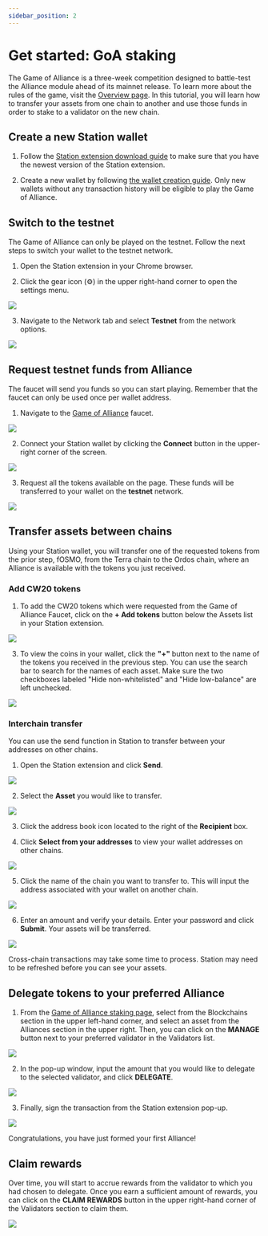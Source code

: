 ```yaml
---
sidebar_position: 2
---
```



# Get started: GoA staking

The Game of Alliance is a three-week competition designed to battle-test the Alliance module ahead of its mainnet release. To learn more about the rules of the game, visit the [Overview page](./overview.mdx). In this tutorial, you will learn how to transfer your assets from one chain to another and use those funds in order to stake to a validator on the new chain.

## Create a new Station wallet

1. Follow the [Station extension download guide](https://docs.terra.money/learn/station/download/station-extension) to make sure that you have the newest version of the Station extension. 

2. Create a new wallet by following [the wallet creation guide](https://docs.terra.money/learn/station/download/station-extension#create-a-wallet). Only new wallets without any transaction history will be eligible to play the Game of Alliance. 

## Switch to the testnet

The Game of Alliance can only be played on the testnet. Follow the next steps to switch your wallet to the testnet network.

1. Open the Station extension in your Chrome browser.

2. Click the gear icon (⚙) in the upper right-hand corner to open the settings menu. 

<img className="readme-img-sm" src="/img/goa/testnet-1.png" />

3. Navigate to the Network tab and select **Testnet** from the network options.

<img className="readme-img-sm" src="/img/goa/testnet-2.png" />

## Request testnet funds from Alliance

The faucet will send you funds so you can start playing. Remember that the faucet can only be used once per wallet address. 

1. Navigate to the [Game of Alliance](https://game-of-alliance.terra.money/faucet) faucet.

<img className="readme-img-md" src="/img/goa/2-faucet.png" />

2. Connect your Station wallet by clicking the **Connect** button in the upper-right corner of the screen.

<img className="readme-img-sm" src="/img/goa/3-connect.png" />

3. Request all the tokens available on the page. These funds will be transferred to your wallet on the **testnet** network.

<img className="readme-img-md" src="/img/goa/4-request.png" />

## Transfer assets between chains

Using your Station wallet, you will transfer one of the requested tokens from the prior step, fOSMO, from the Terra chain to the Ordos chain, where an Alliance is available with the tokens you just received.

### Add CW20 tokens

1. To add the CW20 tokens which were requested from the Game of Alliance Faucet, click on the **+ Add tokens** button below the Assets list in your Station extension.

<img className="readme-img-sm" src="/img/goa/5-manage.png" />

3. To view the coins in your wallet, click the **"+"** button next to the name of the tokens you received in the previous step. You can use the search bar to search for the names of each asset. Make sure the two checkboxes labeled "Hide non-whitelisted" and "Hide low-balance" are left unchecked. 

<img className="readme-img-sm" src="/img/goa/6-manage.png" />

### Interchain transfer

You can use the send function in Station to transfer between your addresses on other chains. 

1. Open the Station extension and click **Send**.

<img className="readme-img-sm" src="/img/transfer/1-send.png" />

2. Select the **Asset** you would like to transfer. 

<img className="readme-img-sm" src="/img/transfer/2-send.png" />

3. Click the address book icon located to the right of the **Recipient** box. 

4. Click **Select from your addresses** to view your wallet addresses on other chains. 

<img className="readme-img-sm" src="/img/transfer/3-address.png"/>

5. Click the name of the chain you want to transfer to. This will input the address associated with your wallet on another chain. 

<img className="readme-img-sm" src="/img/transfer/4-chain.png"/>

6. Enter an amount and verify your details. Enter your password and click **Submit**. Your assets will be transferred. 

<img className="readme-img-sm" src="/img/transfer/5-amount.png"/>

<Admonition type="info" icon="ℹ️" title="Wait time">

Cross-chain transactions may take some time to process. Station may need to be refreshed before you can see your assets. 

</Admonition>

## Delegate tokens to your preferred Alliance

1. From the [Game of Alliance staking page](https://game-of-alliance.terra.money/staking), select from the Blockchains section in the upper left-hand corner, and select an asset from the Alliances section in the upper right. Then, you can click on the **MANAGE** button next to your preferred validator in the Validators list.

<img className="readme-img-lg" src="/img/goa/delegate-1.png" />

2. In the pop-up window, input the amount that you would like to delegate to the selected validator, and click **DELEGATE**.

<img className="readme-img-sm" src="/img/goa/delegate-2.png" />

3. Finally, sign the transaction from the Station extension pop-up.

<img className="readme-img-sm" src="/img/goa/delegate-3.png" />

Congratulations, you have just formed your first Alliance!

## Claim rewards

Over time, you will start to accrue rewards from the validator to which you had chosen to delegate. Once you earn a sufficient amount of rewards, you can click on the **CLAIM REWARDS** button in the upper right-hand corner of the Validators section to claim them.

<img className="readme-img-md" src="/img/goa/claim-1.png" />
